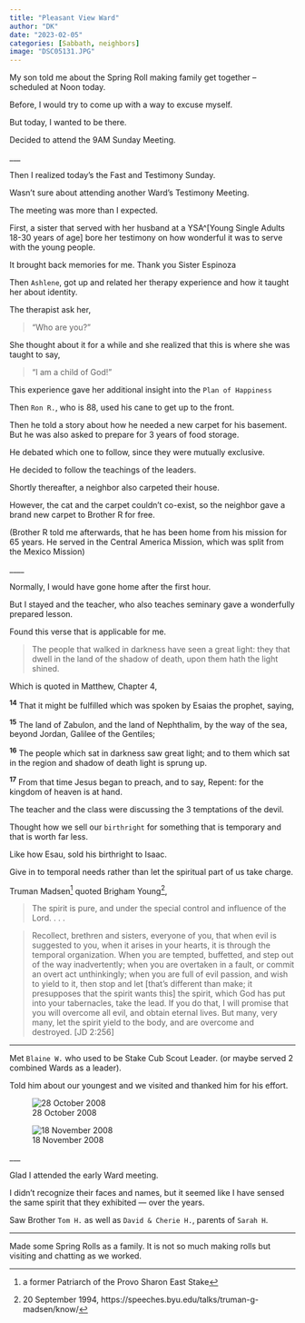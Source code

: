 ```yaml
---
title: "Pleasant View Ward"
author: "DK"
date: "2023-02-05"
categories: [Sabbath, neighbors]
image: "DSC05131.JPG"
---
```


My son told me about the Spring Roll making family get together -- scheduled at Noon today.

Before, I would try to come up with a way to excuse myself.

But today, I wanted to be there.

Decided to attend the 9AM Sunday Meeting.

\_\_\_

Then I realized today's the Fast and Testimony Sunday.

Wasn't sure about attending another Ward's Testimony Meeting.

The meeting was more than I expected.

First, a sister that served with her husband at a YSA\^\[Young Single Adults 18-30 years of age\] bore her testimony on how wonderful it was to serve with the young people.

It brought back memories for me. Thank you Sister Espinoza

Then `Ashlene`, got up and related her therapy experience and how it taught her about identity.

The therapist ask her,

> "Who are you?"

She thought about it for a while and she realized that this is where she was taught to say,

> "I am a child of God!"

This experience gave her additional insight into the `Plan of Happiness`

Then `Ron R.`, who is 88, used his cane to get up to the front.

Then he told a story about how he needed a new carpet for his basement. But he was also asked to prepare for 3 years of food storage.

He debated which one to follow, since they were mutually exclusive.

He decided to follow the teachings of the leaders.

Shortly thereafter, a neighbor also carpeted their house.

However, the cat and the carpet couldn't co-exist, so the neighbor gave a brand new carpet to Brother R for free.

(Brother R told me afterwards, that he has been home from his mission for 65 years. He served in the Central America Mission, which was split from the Mexico Mission)

\_\_\_\_

Normally, I would have gone home after the first hour.

But I stayed and the teacher, who also teaches seminary gave a wonderfully prepared lesson.

Found this verse that is applicable for me.

> The people that walked in darkness have seen a great light: they that dwell in the land of the shadow of death, upon them hath the light shined.

Which is quoted in Matthew, Chapter 4,

^**14**^ That it might be fulfilled which was spoken by Esaias the prophet, saying,

^**15**^ The land of Zabulon, and the land of Nephthalim, by the way of the sea, beyond Jordan, Galilee of the Gentiles;

^**16**^ The people which sat in darkness saw great light; and to them which sat in the region and shadow of death light is sprung up.

^**17**^ From that time Jesus began to preach, and to say, Repent: for the kingdom of heaven is at hand.

The teacher and the class were discussing the 3 temptations of the devil.

Thought how we sell our `birthright` for something that is temporary and that is worth far less.

Like how Esau, sold his birthright to Isaac.

Give in to temporal needs rather than let the spiritual part of us take charge.

Truman Madsen[^1] quoted Brigham Young[^2],

[^1]: a former Patriarch of the Provo Sharon East Stake

[^2]: 20 September 1994, https://speeches.byu.edu/talks/truman-g-madsen/know/

> The spirit is pure, and under the special control and influence of the Lord. . . .

> Recollect, brethren and sisters, everyone of you, that when evil is suggested to you, when it arises in your hearts, it is through the temporal organization. When you are tempted, buffetted, and step out of the way inadvertently; when you are overtaken in a fault, or commit an overt act unthinkingly; when you are full of evil passion, and wish to yield to it, then stop and let \[that's different than make; it presupposes that the spirit wants this\] the spirit, which God has put into your tabernacles, take the lead. If you do that, I will promise that you will overcome all evil, and obtain eternal lives. But many, very many, let the spirit yield to the body, and are overcome and destroyed. \[JD 2:256\]

------------------------------------------------------------------------

Met `Blaine W.` who used to be Stake Cub Scout Leader. (or maybe served 2 combined Wards as a leader).

Told him about our youngest and we visited and thanked him for his effort.

![28 October 2008](images/DSC05132.JPG)

![18 November 2008](images/DSC05241.JPG)

\_\_\_

Glad I attended the early Ward meeting.

I didn't recognize their faces and names, but it seemed like I have sensed the same spirit that they exhibited --- over the years.

Saw Brother `Tom H.` as well as `David & Cherie H.`, parents of `Sarah H`.

------------------------------------------------------------------------

Made some Spring Rolls as a family. It is not so much making rolls but visiting and chatting as we worked.
